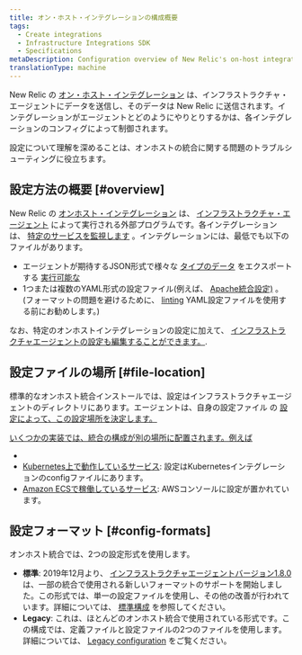 ```yaml
---
title: オン・ホスト・インテグレーションの構成概要
tags:
  - Create integrations
  - Infrastructure Integrations SDK
  - Specifications
metaDescription: Configuration overview of New Relic's on-host integrations.
translationType: machine
---
```


New Relic の [オン・ホスト・インテグレーション](/docs/integrations/host-integrations/getting-started/introduction-host-integrations) は、インフラストラクチャ・エージェントにデータを送信し、そのデータは New Relic に送信されます。インテグレーションがエージェントとどのようにやりとりするかは、各インテグレーションのコンフィグによって制御されます。

設定について理解を深めることは、オンホストの統合に関する問題のトラブルシューティングに役立ちます。

## 設定方法の概要 [#overview]

New Relic の [オンホスト・インテグレーション](/docs/integrations/host-integrations/getting-started/introduction-host-integrations) は、 [インフラストラクチャ・エージェント](/docs/infrastructure/install-configure-infrastructure/configuration/configure-infrastructure-agent) によって実行される外部プログラムです。各インテグレーションは、 [特定のサービスを監視します](/docs/integrations/host-integrations/host-integrations-list) 。インテグレーションには、最低でも以下のファイルがあります。

* エージェントが期待するJSON形式で様々な [タイプのデータ](/docs/integrations/new-relic-integrations/get-started/introduction-infrastructure-integrations#data-types) をエクスポートする [実行可能な](/docs/infrastructure/infrastructure-integrations/custom-integrations/create-integration-executable-file)
* 1つまたは複数のYAML形式の設定ファイル(例えば、 [Apache統合設定)](/docs/integrations/host-integrations/host-integrations-list/kafka-monitoring-integration#config) 。(フォーマットの問題を避けるために、 [linting](http://www.yamllint.com/) YAML設定ファイルを使用する前にお勧めします。)

なお、特定のオンホストインテグレーションの設定に加えて、 [インフラストラクチャエージェントの設定も編集することができます。](/docs/infrastructure/install-infrastructure-agent/configuration/configure-infrastructure-agent).

## 設定ファイルの場所 [#file-location]

標準的なオンホスト統合インストールでは、設定はインフラストラクチャエージェントのディレクトリにあります。エージェントは、自身の設定ファイル の [設定によって、この設定場所を決定します。](/docs/infrastructure/install-configure-manage-infrastructure/configuration/infrastructure-configuration-settings#plugin-dir)

[いくつかの実装では、統合の構成が別の場所に配置されます。例えば](/docs/infrastructure/install-configure-manage-infrastructure/configuration/infrastructure-configuration-settings#plugin-dir)

* [](/docs/infrastructure/install-configure-manage-infrastructure/configuration/infrastructure-configuration-settings#plugin-dir)
* [](/docs/infrastructure/install-configure-manage-infrastructure/configuration/infrastructure-configuration-settings#plugin-dir)[Kubernetes上で動作しているサービス](/docs/integrations/kubernetes-integration/link-apps-services/monitor-services-running-kubernetes): 設定はKubernetesインテグレーションのconfigファイルにあります。
* [Amazon ECSで稼働しているサービス](/docs/integrations/host-integrations/host-integrations-list/monitor-services-running-amazon-ecs): AWSコンソールに設定が置かれています。

## 設定フォーマット [#config-formats]

オンホスト統合では、2つの設定形式を使用します。

* **標準**: 2019年12月より、 [インフラストラクチャエージェントバージョン1.8.0](/docs/release-notes/infrastructure-release-notes/infrastructure-agent-release-notes) は、一部の統合で使用される新しいフォーマットのサポートを開始しました。この形式では、単一の設定ファイルを使用し、その他の改善が行われています。詳細については、 [標準構成](/docs/create-integrations/infrastructure-integrations-sdk/specifications/host-integrations-standard-configuration-format) を参照してください。
* **Legacy**: これは、ほとんどのオンホスト統合で使用されている形式です。この構成では、定義ファイルと設定ファイルの2つのファイルを使用します。詳細については、 [Legacy configuration](/docs/create-integrations/infrastructure-integrations-sdk/specifications/host-integrations-legacy-configuration-format/) をご覧ください。